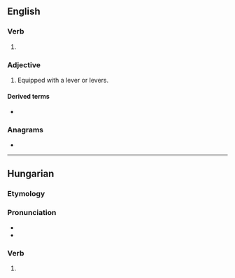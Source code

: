 ==English==

===Verb===
{{head|en|verb form}}

# {{en-past of|lever}}

===Adjective===
{{en-adj|-}}

# Equipped with a lever or levers.

====Derived terms====
* {{l|en|multilevered}}

===Anagrams===
* {{anagrams|en|a=deeelrv|delever|reveled}}

----

==Hungarian==

===Etymology===
{{affix|hu|lever|-ed|nocat=y}}

===Pronunciation===
* {{hu-IPA}}
* {{hyphenation|hu|le|ve|red}}

===Verb===
{{head|hu|verb form}}

# {{inflection of|hu|lever||2|s|indic|pres|def}}